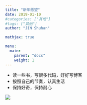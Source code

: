 ```yaml
---
title: "新年愿望"
date: 2019-01-10
#categories: ["其他"]
#tags: ["其他"]
author: "JIN Shuhan"

mathjax: true

menu:
  main:
    parent: "docs"
    weight: 1
---
```


- 读一些书，写很多代码，好好写博客
- 按照自己的节奏，认真生活
- 保持好奇，保持耐心 

![](/image/New-Year/pic.jpg)
